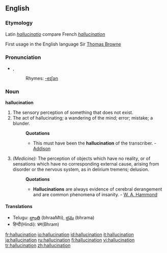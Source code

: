 ==English==

===Etymology===
Latin ''[[hallucinatio]]'' compare French ''[[hallucination]]''

First usage in the English language  Sir [[Thomas Browne]]

===Pronunciation===
*{{IPA|/həˌluːsəˈneɪʃən/}}, {{SAMPA|/h@%lu:s@"neIS@n/}}
*:Rhymes: [[Rhymes:English:-eɪʃǝn|-eɪʃǝn]]

===Noun===
'''hallucination'''

# The sensory perception of something that does not exist.
# The act of hallucinating; a wandering of the mind; error; mistake; a blunder.
#:'''Quotations'''
#:*This must have been the '''hallucination''' of the transcriber. - [[Addison]]
# ''(Medicine):'' The perception of objects which have no reality, or of sensations which have no corresponding external cause, arising from disorder or the nervous system, as in delirium tremens; delusion.
#:'''Quotations'''
#:*'''Hallucinations''' are always evidence of cerebral derangement and are common phenomena of insanity. - [[W. A. Hammond]]

====Translations====
*Telugu: [[భ్రాంతి]] (bhraaMti), [[భ్రమ]] (bhrama)
*हिन्दी(Hindi): भ्रम(Bhram)

[[fr:hallucination]]
[[io:hallucination]]
[[id:hallucination]]
[[it:hallucination]]
[[ja:hallucination]]
[[ru:hallucination]]
[[fi:hallucination]]
[[vi:hallucination]]
[[tr:hallucination]]
[[zh:hallucination]]